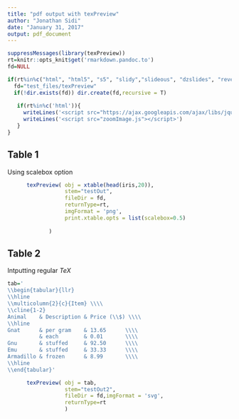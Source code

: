 ```yaml
---
title: "pdf output with texPreview"
author: "Jonathan Sidi"
date: "January 31, 2017"
output: pdf_document
---
```


```r
suppressMessages(library(texPreview))
rt=knitr::opts_knit$get('rmarkdown.pandoc.to')
fd=NULL 

if(rt%in%c("html", "html5", "s5", "slidy","slideous", "dzslides", "revealjs","md")){
  fd="test_files/texPreview"
  if(!dir.exists(fd)) dir.create(fd,recursive = T)
  
   if(rt%in%c('html')){
     writeLines('<script src="https://ajax.googleapis.com/ajax/libs/jquery/3.1.1/jquery.min.js"></script>')
     writeLines('<script src="zoomImage.js"></script>')
   }
}
```


## Table 1
Using scalebox option
```r

      texPreview( obj = xtable(head(iris,20)),
                  stem="testOut",
                  fileDir = fd,
                  returnType=rt,
                  imgFormat = 'png',
                  print.xtable.opts = list(scalebox=0.5)
                  
             )

```

## Table 2
Intputting regular $TeX$ 

```r

tab='
\\begin{tabular}{llr}
\\hline
\\multicolumn{2}{c}{Item} \\\\
\\cline{1-2}
Animal    & Description & Price (\\$) \\\\
\\hline
Gnat      & per gram    & 13.65      \\\\
          & each        & 0.01       \\\\
Gnu       & stuffed     & 92.50      \\\\
Emu       & stuffed     & 33.33      \\\\
Armadillo & frozen      & 8.99       \\\\
\\hline
\\end{tabular}'

      texPreview( obj = tab,
                  stem="testOut2",
                  fileDir = fd,imgFormat = 'svg',
                  returnType=rt
                  )
```